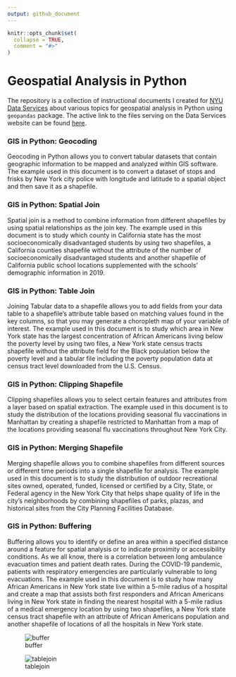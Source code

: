 ```yaml
---
output: github_document
---
```


<!-- README.md is generated from README.Rmd. Please edit that file -->

```r
knitr::opts_chunk$set(
  collapse = TRUE,
  comment = "#>"
)
```

#  Geospatial Analysis in Python

<!-- badges: start -->
<!-- badges: end -->

The repository is a collection of instructional documents I created for [NYU Data Services](https://guides.nyu.edu/dataservices) about various topics for geospatial analysis in Python using `geopandas` package. The active link to the files serving on the Data Services website can be found [here](https://guides.nyu.edu/gis/python). 


### GIS in Python: Geocoding
Geocoding in Python allows you to convert tabular datasets that contain geographic information to be mapped and analyzed within GIS software. The example used in this document is to convert a dataset of stops and frisks by New York city police with longitude and latitude to a spatial object and then save it as a shapefile. 

### GIS in Python: Spatial Join
Spatial join is a method to combine information from different shapefiles by using spatial relationships as the join key. The example used in this document is to study which county in California state has the most socioeconomically disadvantaged students by using two shapefiles, a California counties shapefile without the attribute of the number of socioeconomically disadvantaged students and another shapefile of California public school locations supplemented with the schools' demographic information in 2019. 

### GIS in Python: Table Join
Joining Tabular data to a shapefile allows you to add fields from your data table to a shapefile’s attribute table based on matching values found in the key columns, so that you may generate a choropleth map of your variable of interest. The example used in this document is to study which area in New York state has the largest concentration of African Americans living below the poverty level by using two files, a New York state census tracts shapefile without the attribute field for the Black population below the poverty level and a tabular file including the poverty population data at census tract level downloaded from the U.S. Census.

### GIS in Python: Clipping Shapefile
Clipping shapefiles allows you to select certain features and attributes from a layer based on spatial extraction. The example used in this document is to study the distribution of the locations providing seasonal flu vaccinations in Manhattan by creating a shapefile restricted to Manhattan from a map of the locations providing seasonal flu vaccinations throughout New York City.


### GIS in Python: Merging Shapefile
Merging shapefile allows you to combine shapefiles from different sources or different time periods into a single shapefile for analysis. The example used in this document is to study the distribution of outdoor recreational sites owned, operated, funded, licensed or certified by a City, State, or Federal agency in the New York City that helps shape quality of life in the city’s neighborhoods by combining shapefiles of parks, plazas, and historical sites from the City Planning Facilities Database. 

### GIS in Python: Buffering
Buffering allows you to identify or define an area within a specified distance around a feature for spatial analysis or to indicate proximity or accessibility conditions. As we all know, there is a correlation between long ambulance evacuation times and patient death rates. During the COVID-19 pandemic, patients with respiratory emergencies are particularly vulnerable to long evacuations. The example used in this document is to study how many African Americans in New York state live within a 5-mile radius of a hospital and create a map that assists both first responders and African Americans living in New York state in finding the nearest hospital with a 5-mile radius of a medical emergency location by using two shapefiles, a New York state census tract shapefile with an attribute of African Americans population and another shapefile of locations of all the hospitals in New York state. 


![buffer](img/buffer.png)


![tablejoin](img/tablejoin.png)







